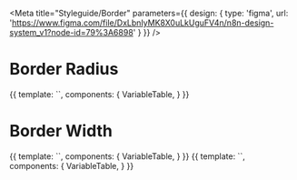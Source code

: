 
<Meta 
	title="Styleguide/Border" 
	parameters={{
		design: {
			type: 'figma',
			url: 'https://www.figma.com/file/DxLbnIyMK8X0uLkUguFV4n/n8n-design-system_v1?node-id=79%3A6898'
		}
	}}
/>

# Border Radius

<Canvas>
	<Story name="border-radius">
		{{
		template: `<variable-table :variables="['--border-radius-small','--border-radius-base']" />`,
		components: {
			VariableTable,
		}
		}}
	</Story>
</Canvas>

# Border Width

<Canvas>
	<Story name="border-width">
		{{
		template: `<variable-table :variables="['--border-width-base']" />`,
		components: {
			VariableTable,
		}
		}}
	</Story>
</Canvas>

<Canvas>
	<Story name="border-style">
		{{
		template: `<variable-table :variables="['--border-style-base']" />`,
		components: {
			VariableTable,
		}
		}}
	</Story>
</Canvas>

